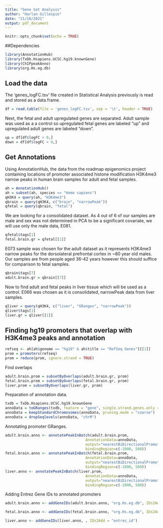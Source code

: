 ```yaml
---
title: "Gene Set Analysis"
author: "Harlan Gillespie"
date: "21/10/2021"
output: pdf_document
---
```


```r
knitr::opts_chunk$set(echo = TRUE)
```

##Dependencies

```r
library(AnnotationHub)
library(TxDb.Hsapiens.UCSC.hg19.knownGene)
library(ChIPpeakAnno)
library(org.Hs.eg.db)
```


## Load the data

The 'genes_logFC.tsv' file created in Statistical Analysis previously is read and stored as a data.frame.

```r
df = read.table(file = 'genes_logFC.tsv', sep = '\t', header = TRUE)
```

Next, the fetal and adult upregulated genes are separated. Adult sample was used as a a control so upregulated fetal genes are labeled "up" and upregulated adult genes are labeled "down".

```r
up = df[df$logFC > 0,]
down = df[df$logFC < 0,]
```

## Get Annotations

Using AnnotationHub, the data from the roadmap epigenomics project containing locations of promoter associated histone modification H3K4me3 narrow peaks in human brain samples for adult and fetal samples.
```r
ah = AnnotationHub()
ah = subset(ah, species == "Homo sapiens")
qH3K4 = query(ah, "H3K4me3")
qbrain = query(qH3K4, c("brain", "narrowPeak"))
qfetal = query(qbrain, "fetal")

```

We are looking for a consolidated dataset. As 4 out of 6 of our samples are male and sex was not determined in PCA to be a significant covariate, we will use only the male data, E081.

```r
qfetal$tags[1]
fetal.brain.gr = qfetal[[1]]
```

E073 sample was chosen for the adult dataset as it represents H3K4me3 narrow peaks for the dorsolateral prefrontal cortex in ~80 year old males. Our samples are from people aged 36-42 years however this should suffice for comparison to fetal samples.

```r
qbrain$tags[7]
adult.brain.gr = qbrain[[7]]
```

Now to find adult and fetal peaks in liver tissue which will be used as a control. E066 was chosen as it is consolidated, narrowPeak data from liver samples.

```r
qliver = query(qH3K4, c("liver", "GRanges", "narrowPeak"))
qliver$tags[1]
liver.gr = qliver[[1]]
```



## Finding hg19 promoters that overlap with H3K4me3 peaks and annotation

```r
refseq <- ah[ah$genome == "hg19" & ah$title == "RefSeq Genes"][[1]]
prom = promoters(refseq)
prom = reduce(prom, ignore.strand = TRUE)
```

Find overlaps

```r
adult.brain.prom = subsetByOverlaps(adult.brain.gr, prom)
fetal.brain.prom = subsetByOverlaps(fetal.brain.gr, prom)
liver.prom = subsetByOverlaps(liver.gr, prom)
```

Preparation of annotation data.

```r
txdb = TxDb.Hsapiens.UCSC.hg19.knownGene
annoData = toGRanges(txdb, feature = "gene", single.strand.genes.only = FALSE)
annoData = keepStandardChromosomes(annoData, pruning.mode = "coarse")
annoData = dropSeqlevels(annoData, "chrM")
```

Annotating promoter GRanges.

```r
adult.brain.anno <- annotatePeakInBatch(adult.brain.prom, 
                                     AnnotationData=annoData, 
                                     output="nearestBiDirectionalPromoters",
                                     bindingRegion=c(-2000, 500))
fetal.brain.anno <- annotatePeakInBatch(fetal.brain.prom, 
                                     AnnotationData=annoData, 
                                     output="nearestBiDirectionalPromoters",
                                     bindingRegion=c(-2000, 500))
liver.anno <- annotatePeakInBatch(liver.prom, 
                                     AnnotationData=annoData, 
                                     output="nearestBiDirectionalPromoters",
                                     bindingRegion=c(-2000, 500))
```

Adding Entrez Gene IDs to annotated promoters

```r
adult.brain.anno <- addGeneIDs(adult.brain.anno, "org.Hs.eg.db", IDs2Add = "entrez_id")

fetal.brain.anno <- addGeneIDs(fetal.brain.anno, "org.Hs.eg.db", IDs2Add = "entrez_id")

liver.anno <- addGeneIDs(liver.anno, , IDs2Add = "entrez_id")

```












